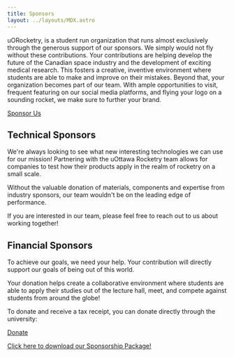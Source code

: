 ```yaml
---
title: Sponsors
layout: ../layouts/MDX.astro
---
```



uORocketry, is a student run organization that runs almost exclusively through the generous support of our sponsors. We simply would not fly without these contributions. Your contributions are helping develop the future of the Canadian space industry and the development of exciting medical research. This fosters a creative, inventive environment where students are able to make and improve on their mistakes. Beyond that, your organization becomes part of our team. With ample opportunities to visit, frequent featuring on our social media platforms, and flying your logo on a sounding rocket, we make sure to further your brand.

[Sponsor Us](mailto:rocketry@uottawa.ca)

<Columns>
<div>

## Technical Sponsors

We're always looking to see what new interesting technologies we can use for our mission! Partnering with the uOttawa Rocketry team allows for companies to test how their products apply in the realm of rocketry on a small scale.

Without the valuable donation of materials, components and expertise from industry sponsors, our team wouldn't be on the leading edge of performance.

If you are interested in our team, please feel free to reach out to us about working together!

</div>
<div>

## Financial Sponsors

To achieve our goals, we need your help. Your contribution will directly support our goals of being out of this world.

Your donation helps create a collaborative environment where students are able to apply their studies out of the lecture hall, meet, and compete against students from around the globe!

To donate and receive a tax receipt, you can donate directly through the university:

[Donate](https://alumni.uottawa.ca/donation-form?fid=J7igq1Gxqgs%3d&fdesc=vj8yiR3kw2%2bPwQCmy1Z8CRI6lsq79sGgB8Cxh9dPPcHz98MFCiqi33fCh8gjHTopXlb7FNPyERD3vLVgZUYX4oKLwuSahRs9UCaC0T8l5SLviFpHAFSaiQ%3d%3d)

</div>
</Columns>

[Click here to download our Sponsorship Package!](https://uorocketry.ca/assets/SPONSORSHIP%20PACKAGE%202021.pdf)
